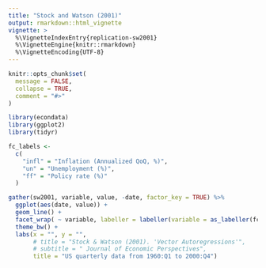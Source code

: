 ```yaml
---
title: "Stock and Watson (2001)"
output: rmarkdown::html_vignette
vignette: >
  %\VignetteIndexEntry{replication-sw2001}
  %\VignetteEngine{knitr::rmarkdown}
  %\VignetteEncoding{UTF-8}
---
```


```r
knitr::opts_chunk$set(
  message = FALSE,
  collapse = TRUE,
  comment = "#>"
)
```

```r
library(econdata)
library(ggplot2)
library(tidyr)
```

```r

fc_labels <-
  c(
    "infl" = "Inflation (Annualized QoQ, %)",
    "un" = "Unemployment (%)",
    "ff" = "Policy rate (%)"
  )

gather(sw2001, variable, value, -date, factor_key = TRUE) %>% 
  ggplot(aes(date, value)) + 
  geom_line() + 
  facet_wrap( ~ variable, labeller = labeller(variable = as_labeller(fc_labels))) + 
  theme_bw() + 
  labs(x = "", y = "", 
       # title = "Stock & Watson (2001). 'Vector Autoregressions'",
       # subtitle = " Journal of Economic Perspectives",
       title = "US quarterly data from 1960:Q1 to 2000:Q4")

```





  



